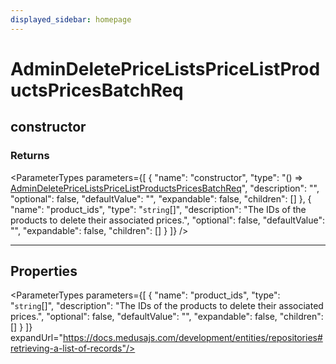 ```yaml
---
displayed_sidebar: homepage
---
```



# AdminDeletePriceListsPriceListProductsPricesBatchReq

## constructor

### Returns

<ParameterTypes parameters={[
  {
    "name": "constructor",
    "type": "() => [AdminDeletePriceListsPriceListProductsPricesBatchReq](medusa.AdminDeletePriceListsPriceListProductsPricesBatchReq.mdx)",
    "description": "",
    "optional": false,
    "defaultValue": "",
    "expandable": false,
    "children": []
  },
  {
    "name": "product_ids",
    "type": "`string`[]",
    "description": "The IDs of the products to delete their associated prices.",
    "optional": false,
    "defaultValue": "",
    "expandable": false,
    "children": []
  }
]} />

___

## Properties

<ParameterTypes parameters={[
  {
    "name": "product_ids",
    "type": "`string`[]",
    "description": "The IDs of the products to delete their associated prices.",
    "optional": false,
    "defaultValue": "",
    "expandable": false,
    "children": []
  }
]} expandUrl="https://docs.medusajs.com/development/entities/repositories#retrieving-a-list-of-records"/>
